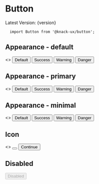
<Meta title="Components|Button" />

# Button
<span>Latest Version: {version}</span>

```
  import Button from '@knack-ux/button';
```

<Props of={Button} />

## Appearance - default
<Preview>
  <Story name="Default">
    <>
      <Button mr="8px">Default</Button>
      <Button intent="success" mr="8px">Success</Button>
      <Button intent="warning" mr="8px">Warning</Button>
      <Button intent="danger">Danger</Button>
    </>
  </Story>
</Preview>

## Appearance - primary
<Preview>
  <Story name="Primary">
    <>
      <Button appearance="primary" mr="8px">Default</Button>
      <Button appearance="primary" intent="success" mr="8px">Success</Button>
      <Button appearance="primary" intent="warning" mr="8px">Warning</Button>
      <Button appearance="primary" intent="danger">Danger</Button>
    </>
  </Story>
</Preview>



## Appearance - minimal
<Preview>
  <Story name="Minimal">
    <>
      <Button appearance="minimal" mr="8px">Default</Button>
      <Button appearance="minimal" intent="success" mr="8px">Success</Button>
      <Button appearance="minimal" intent="warning" mr="8px">Warning</Button>
      <Button appearance="minimal" intent="danger">Danger</Button>
    </>
  </Story>
</Preview>

## Icon
<Preview>
  <Story name="Icon">
    <>
     <Button
        icon="arrow_forward"
        appearance="primary"
        mr="8px"
      >
      </Button>
      <Button
        icon="arrow_forward"
        appearance="primary"
        mr="8px"
      >
        Continue
      </Button>
    </>
  </Story>
</Preview>

## Disabled
<Preview>
  <Story name="Disabled">
      <Button
        appearance="primary"
        disabled
      >
        Disabled
      </Button>
  </Story>
</Preview>
